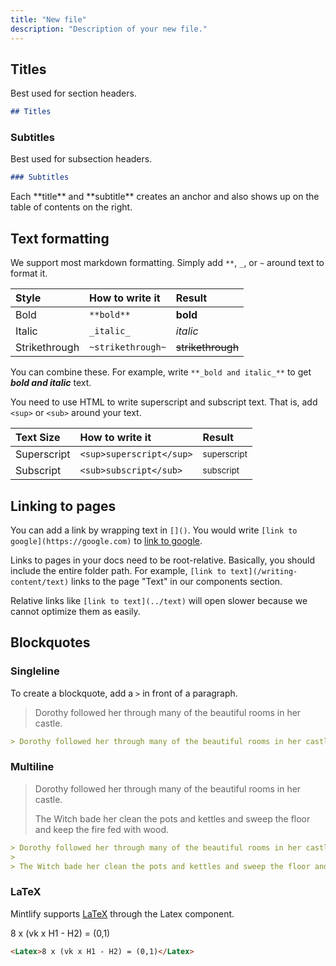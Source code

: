 ```yaml
---
title: "New file"
description: "Description of your new file."
---
```


## Titles

Best used for section headers.

```md
## Titles
```

### Subtitles

Best used for subsection headers.

```md
### Subtitles
```

<Tip>
  Each **title** and **subtitle** creates an anchor and also shows up on the table of contents on the right.
</Tip>

## Text formatting

We support most markdown formatting. Simply add `**`, `_`, or `~` around text to format it.

| Style         | How to write it   | Result            |
| :------------ | :---------------- | :---------------- |
| Bold          | `**bold**`        | **bold**          |
| Italic        | `_italic_`        | _italic_          |
| Strikethrough | `~strikethrough~` | ~~strikethrough~~ |

You can combine these. For example, write `**_bold and italic_**` to get **_bold and italic_** text.

You need to use HTML to write superscript and subscript text. That is, add `<sup>` or `<sub>` around your text.

| Text Size   | How to write it          | Result                 |
| :---------- | :----------------------- | :--------------------- |
| Superscript | `<sup>superscript</sup>` | <sup>superscript</sup> |
| Subscript   | `<sub>subscript</sub>`   | <sub>subscript</sub>   |

## Linking to pages

You can add a link by wrapping text in `[]()`. You would write `[link to google](https://google.com)` to [link to google](https://google.com).

Links to pages in your docs need to be root-relative. Basically, you should include the entire folder path. For example, `[link to text](/writing-content/text)` links to the page "Text" in our components section.

Relative links like `[link to text](../text)` will open slower because we cannot optimize them as easily.

## Blockquotes

### Singleline

To create a blockquote, add a `>` in front of a paragraph.

> Dorothy followed her through many of the beautiful rooms in her castle.

```md
> Dorothy followed her through many of the beautiful rooms in her castle.
```

### Multiline

> Dorothy followed her through many of the beautiful rooms in her castle.
>
> The Witch bade her clean the pots and kettles and sweep the floor and keep the fire fed with wood.

```md
> Dorothy followed her through many of the beautiful rooms in her castle.
>
> The Witch bade her clean the pots and kettles and sweep the floor and keep the fire fed with wood.
```

### LaTeX

Mintlify supports [LaTeX](https://www.latex-project.org) through the Latex component.

<Latex>
  8 x (vk x H1 - H2) = (0,1)
</Latex>

```md
<Latex>8 x (vk x H1 - H2) = (0,1)</Latex>
```